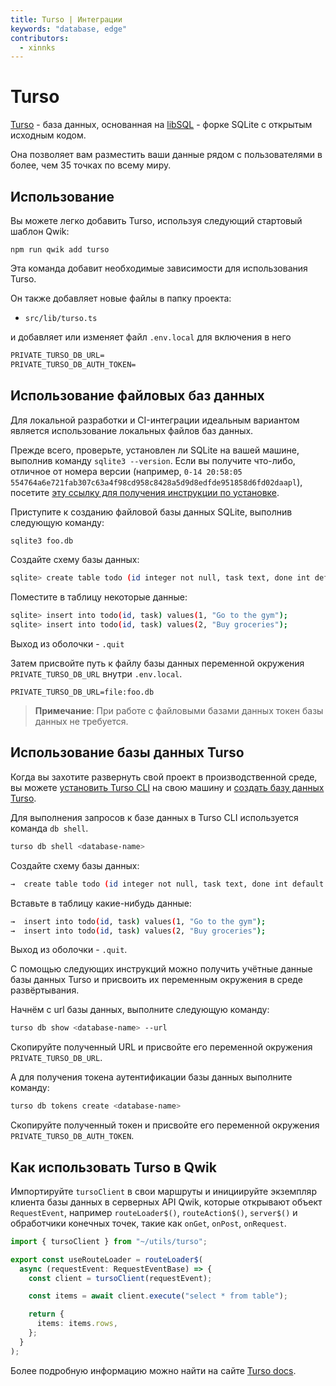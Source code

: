 ```yaml
---
title: Turso | Интеграции
keywords: "database, edge"
contributors:
  - xinnks
---
```


# Turso

[Turso](https://turso.tech) - база данных, основанная на [libSQL](https://libsql.org) - форке SQLite с открытым исходным кодом.

Она позволяет вам разместить ваши данные рядом с пользователями в более, чем 35 точках по всему миру.

## Использование

Вы можете легко добавить Turso, используя следующий стартовый шаблон Qwik:

```shell
npm run qwik add turso
```

Эта команда добавит необходимые зависимости для использования Turso.

Он также добавляет новые файлы в папку проекта:

- `src/lib/turso.ts`

и добавляет или изменяет файл `.env.local` для включения в него

```txt title=".env.local"
PRIVATE_TURSO_DB_URL=
PRIVATE_TURSO_DB_AUTH_TOKEN=
```

## Использование файловых баз данных

Для локальной разработки и CI-интеграции идеальным вариантом является использование локальных файлов баз данных.

Прежде всего, проверьте, установлен ли SQLite на вашей машине, выполнив команду `sqlite3 --version`. Если вы получите что-либо, отличное от номера версии (например, `0-14 20:58:05 554764a6e721fab307c63a4f98cd958c8428a5d9d8edfde951858d6fd02daapl`), посетите [эту ссылку для получения инструкции по установке](https://sqlite.org/download.html).

Приступите к созданию файловой базы данных SQLite, выполнив следующую команду:

```sh
sqlite3 foo.db
```

Создайте схему базы данных:

```sh
sqlite> create table todo (id integer not null, task text, done int default 0);
```

Поместите в таблицу некоторые данные:

```sh
sqlite> insert into todo(id, task) values(1, "Go to the gym");
sqlite> insert into todo(id, task) values(2, "Buy groceries");
```

Выход из оболочки - `.quit`

Затем присвойте путь к файлу базы данных переменной окружения `PRIVATE_TURSO_DB_URL` внутри `.env.local`.

```
PRIVATE_TURSO_DB_URL=file:foo.db
```

> **Примечание**: При работе с файловыми базами данных токен базы данных не требуется.

## Использование базы данных Turso

Когда вы захотите развернуть свой проект в производственной среде, вы можете [установить Turso CLI](https://docs.turso.tech/reference/turso-cli#installation) на свою машину и [создать базу данных Turso](https://docs.turso.tech/reference/turso-cli#create-a-logical-database).

Для выполнения запросов к базе данных в Turso CLI используется команда `db shell`.

```sh
turso db shell <database-name>
```

Создайте схему базы данных:

```sh
→  create table todo (id integer not null, task text, done int default 0);
```

Вставьте в таблицу какие-нибудь данные:

```sh
→  insert into todo(id, task) values(1, "Go to the gym");
→  insert into todo(id, task) values(2, "Buy groceries");
```

Выход из оболочки - `.quit`.

С помощью следующих инструкций можно получить учётные данные базы данных Turso и присвоить их переменным окружения в среде развёртывания.

Начнём с url базы данных, выполните следующую команду:

```sh
turso db show <database-name> --url
```

Скопируйте полученный URL и присвойте его переменной окружения `PRIVATE_TURSO_DB_URL`.

А для получения токена аутентификации базы данных выполните команду:

```sh
turso db tokens create <database-name>
```

Скопируйте полученный токен и присвойте его переменной окружения `PRIVATE_TURSO_DB_AUTH_TOKEN`.

## Как использовать Turso в Qwik

Импортируйте `tursoClient` в свои маршруты и инициируйте экземпляр клиента базы данных в серверных API Qwik, которые открывают объект `RequestEvent`, например
`routeLoader$()`, `routeAction$()`, `server$()` и обработчики конечных точек, такие как `onGet`, `onPost`, `onRequest`.

```ts
import { tursoClient } from "~/utils/turso";

export const useRouteLoader = routeLoader$(
  async (requestEvent: RequestEventBase) => {
    const client = tursoClient(requestEvent);

    const items = await client.execute("select * from table");

    return {
      items: items.rows,
    };
  }
);
```

Более подробную информацию можно найти на сайте [Turso docs](https://docs.turso.tech).
